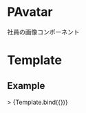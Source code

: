 
<Meta title="Atoms/PAvatar" component={PAvatar} />

# PAvatar

社員の画像コンポーネント

# Template

## Example

<Canvas>
  <Story
    name="PAvatar"
    args={{
      alt: "Not Found"
    }}>
  >
    {Template.bind({})}
  </Story>
</Canvas>

<Props story="PAvatar" />
